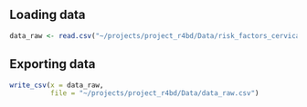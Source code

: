 ## Loading data

```r
data_raw <- read.csv("~/projects/project_r4bd/Data/risk_factors_cervical_cancer.csv")
```

## Exporting data
```r
write_csv(x = data_raw,
          file = "~/projects/project_r4bd/Data/data_raw.csv")
```
